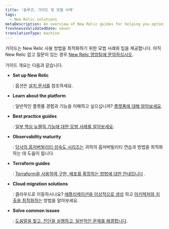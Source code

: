 ```yaml
---
title: '솔루션, 가이드 및 모범 사례'
tags:
  - New Relic solutions
metaDescription: An overview of New Relic guides for helping you optimize your monitoring and observability practices.
freshnessValidatedDate: never
translationType: machine
---
```


가이드는 New Relic 사용 방법을 최적화하기 위한 모범 사례와 팁을 제공합니다. 아직 New Relic 없고 질문이 있는 경우 [New Relic 영업팀에 문의하십시오](https://newrelic.com/contact-sales).

가이드 개요는 다음과 같습니다.

* <DNT>**Set up New Relic**</DNT>

  : 옵션은 [설치 문서를](/docs/new-relic-solutions/new-relic-one/install-configure/install-new-relic) 참조하세요.

* <DNT>**Learn about the platform**</DNT>

  : 일반적인 플랫폼 경험과 기능을 이해하고 싶으십니까? [플랫폼에 대해 알아보세요](/docs/new-relic-solutions/new-relic-one/introduction-new-relic-one).

* <DNT>**Best practice guides**</DNT>

  : [일부 핵심 뉴렐릭 기능에 대한 모범 사례를 알아보세요](/docs/new-relic-solutions/best-practices-guides/full-stack-observability/overview-best-practices).

* <DNT>**Observability maturity**</DNT>

  : [당사의 옵저버빌리티 성숙도 시리즈는](/docs/new-relic-solutions/observability-maturity/introduction) 귀하의 옵저버빌리티 연습과 방법을 최적화하는 데 도움이 됩니다.

* <DNT>**Terraform guides**</DNT>

  : [Terraform을 사용하여 구현, 배포를 확장하는 방법에 대한 안내입니다](/docs/more-integrations/terraform/terraform-intro) .

* <DNT>**Cloud migration solutions**</DNT>

  : 클라우드로 이동하시나요? [애플리케이션을 이상적으로 생성](/docs/new-relic-solutions/new-relic-solutions/create-application-baselines) 하고 [아키텍처와 지출을 최적화하는](/docs/new-relic-solutions/new-relic-solutions/optimize-cloud-architecture-spend-continuously-improve-your-modern-cloud-environment) 방법을 알아보세요.

* <DNT>**Solve common issues**</DNT>

  : [도움말을 찾고, 진단을 실행하고, 일반적인 문제를 해결합니다](/docs/new-relic-solutions/solve-common-issues/find-help-use-support-portal).